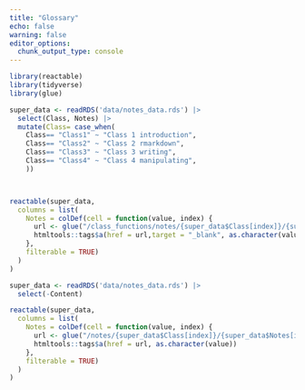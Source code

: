 ```yaml
---
title: "Glossary"
echo: false
warning: false
editor_options: 
  chunk_output_type: console
---
```


```r
library(reactable)
library(tidyverse)
library(glue)
```

```r
super_data <- readRDS('data/notes_data.rds') |> 
  select(Class, Notes) |> 
  mutate(Class= case_when(
    Class== "Class1" ~ "Class 1 introduction",
    Class== "Class2" ~ "Class 2 rmarkdown",
    Class== "Class3" ~ "Class 3 writing",
    Class== "Class4" ~ "Class 4 manipulating",
    ))



reactable(super_data,
  columns = list(
    Notes = colDef(cell = function(value, index) {
      url <- glue("/class_functions/notes/{super_data$Class[index]}/{super_data$Notes[index]}.html")
      htmltools::tags$a(href = url,target = "_blank", as.character(value))
    },
    filterable = TRUE)
  )
)
```

```r
super_data <- readRDS('data/notes_data.rds') |> 
  select(-Content)

reactable(super_data,
  columns = list(
    Notes = colDef(cell = function(value, index) {
      url <- glue("/notes/{super_data$Class[index]}/{super_data$Notes[index]}.html")
      htmltools::tags$a(href = url, as.character(value))
    },
    filterable = TRUE)
  )
)
```

